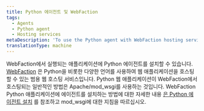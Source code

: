 ```yaml
---
title: Python 에이전트 및 WebFaction
tags:
  - Agents
  - Python agent
  - Hosting services
metaDescription: 'To use the Python agent with WebFaction hosting services, follow the instructions for Apache/mod_wsgi.'
translationType: machine
---
```


WebFaction에서 실행되는 애플리케이션에 Python 에이전트를 설치할 수 있습니다. [WebFaction](http://www.webfaction.com/) 은 Python을 비롯한 다양한 언어를 사용하여 웹 애플리케이션을 호스팅할 수 있는 범용 웹 호스팅 서비스입니다. Python 웹 애플리케이션이 WebFaction에서 호스팅되는 일반적인 방법은 Apache/mod_wsgi를 사용하는 것입니다. WebFaction Python 애플리케이션에 에이전트를 설치하는 방법에 대한 자세한 내용 [은 Python 에이전트 설치](/docs/agents/python-agent/installation-configuration/python-agent-installation) 를 참조하고 mod_wsgi에 대한 지침을 따르십시오.